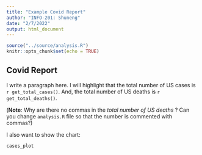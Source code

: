 ```yaml
---
title: "Example Covid Report"
author: "INFO-201: Shuneng"
date: "2/7/2022"
output: html_document
---
```


```r
source("../source/analysis.R")
knitr::opts_chunk$set(echo = TRUE)
```

## Covid Report
I write a paragraph here. I will highlight that the total number of US cases is `r get_total_cases()`. And, the total number of US deaths is `r get_total_deaths()`. 

(**Note**: Why are there no commas in the *total number of US deaths* ? Can you change `analysis.R` file so that the number is commented with commas?)

I also want to show the chart:
``` r
cases_plot
```

